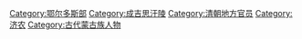 [[Category:鄂尔多斯部|Category:鄂尔多斯部]]
[[Category:成吉思汗陵|Category:成吉思汗陵]]
[[Category:清朝地方官员|Category:清朝地方官员]]
[[Category:济农|Category:济农]]
[[Category:古代蒙古族人物|Category:古代蒙古族人物]]